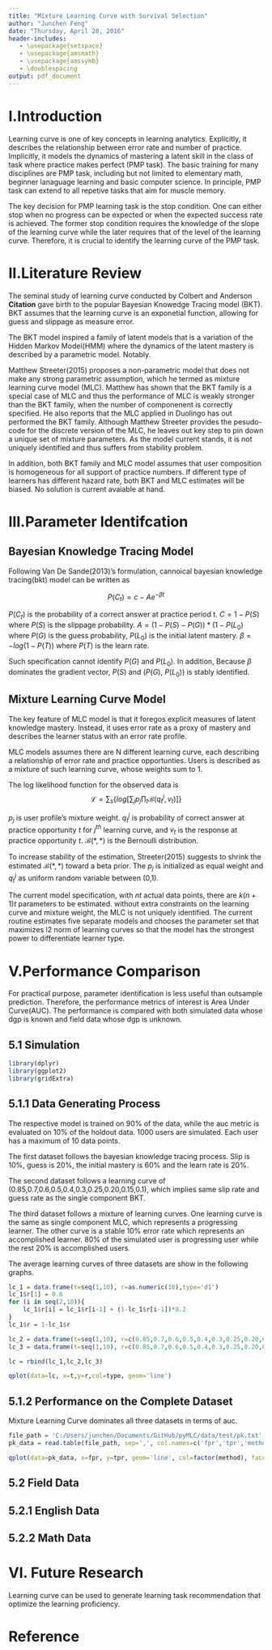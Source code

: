 ```yaml
---
title: "Mixture Learning Curve with Survival Selection"
author: "Junchen Feng"
date: "Thursday, April 28, 2016"
header-includes:
   - \usepackage{setspace}
   - \usepackage{amsmath}
   - \usepackage{amssymb}
   - \doublespacing
output: pdf_document
---
```


# I.Introduction
Learning curve is one of key concepts in learning analytics. Explicitly, it describes the relationship between error rate and number of practice. Implicitly, it models the dynamics of mastering a latent skill in the class of task where practice makes perfect (PMP task). The basic training for many disciplines are PMP task, including but not limited to elementary math, beginner lanaguage learning and basic computer science. In principle, PMP task can extend to all repetive tasks that aim for muscle memory.

The key decision for PMP learning task is the stop condition. One can either stop when no progress can be expected or when the expected success rate is achieved. The former stop condition requires the knowledge of the slope of the learning curve while the later requires that of the level of the learning curve. Therefore, it is crucial to identify the learning curve of the PMP task.

# II.Literature Review
The seminal study of learning curve conducted by Colbert and Anderson **Citation** gave birth to the popular Bayesian Knowedge Tracing model (BKT). BKT assumes that the learning curve is an exponetial function, allowing for guess and slippage as measure error.

The BKT model inspired a family of latent models that is a variation of the Hidden Markov Model(HMM) where the dynamics of the latent mastery is described by a parametric model. Notably.

Matthew Streeter(2015) proposes a non-parametric model that does not make any strong parametric assumption, which he termed as mixture learning curve model (MLC). Matthew has shown that the BKT family is a special case of MLC and thus the performance of MLC is weakly stronger than the BKT family, when the number of componenent is correctly specified. He also reports that the MLC applied in Duolingo has out performed the BKT family. Although Matthew Streeter provides the pesudo-code for the discrete version of the MLC, he leaves out key step to pin down a unique set of mixture parameters. As the model current stands, it is not uniquely identified and thus suffers from stability problem.

In addition, both BKT family and MLC model assumes that user composition is homogeneous for all support of practice numbers. If different type of learners has different hazard rate, both BKT and MLC estimates will be biased. No solution is current avaiable at hand.


# III.Parameter Identifcation 

## Bayesian Knowledge Tracing Model
Following Van De Sande(2013)'s formulation, cannoical bayesian knowledge tracing(bkt) model can be written as 

$$
P(C_t) = c - Ae^{-\beta t}
$$

$P(C_t)$ is the probability of a correct answer at practice period t. $C=1-P(S)$ where $P(S)$ is the slippage probability. $A=(1-P(S)-P(G))*(1-P(L_0)$  where $P(G)$ is the guess probability, $P(L_0)$ is the initial latent mastery. $\beta = -log(1-P(T))$ where $P(T)$ is the learn rate. 

Such specification cannot identify $P(G)$ and $P(L_0)$. In addition, Because $\beta$ dominates the gradient vector, $P(S)$ and ($P(G)$, $P(L_0)$) is stably identified.



## Mixture Learning Curve Model

The key feature of MLC model is that it foregos explicit measures of latent knowledge mastery. Instead, it uses error rate as a proxy of mastery and describes the learner status with an error rate profile. 

MLC models assumes there are N different learning curve, each describing a relationship of error rate and practice opportunties. Users is described as a mixture of such learning curve, whose weights sum to 1. 


The log likelihood function for the observed data is 
$$
\mathcal{L} = \sum_{s}\{log[\sum_{j}p_j\prod_{t}\mathcal{B}(q_t^j, v_t)]\}
$$

$p_j$ is user profile's mixture weight. $q_t^j$ is probability of correct answer at practice opportunity $t$ for $j^{th}$ learning curve, and $v_t$ is the response at practice opportunity $t$. $\mathcal{B}(*,*)$ is the Bernoulli distribution. 

To increase stability of the estimation, Streeter(2015) suggests to shrink the estimated $\mathcal{B}(*,*)$ toward a beta prior. The $p_j$ is initialized as equal weight and $q_t^j$ as uniform random variable between (0,1).  

The current model specification, with $nt$ actual data points, there are $k(n+1)t$ parameters to be estimated. without extra constraints on the learning curve and mixture weight, the MLC is not uniquely identified.   The current routine estimates five separate models and chooses the parameter set that maximizes l2 norm of learning curves so that the model has the strongest power to differentiate learner type. 



# V.Performance Comparison

For practical purpose, parameter identification is less useful than outsample prediction. Therefore, the performance metrics of interest is Area Under Curve(AUC). The performance is compared with both simulated data whose dgp is known and field data whose dgp is unknown.

## 5.1 Simulation

```r
library(dplyr)
library(ggplot2)
library(gridExtra)
```

## 5.1.1 Data Generating Process
The respective model is trained on 90% of the data, while the auc metric is evaluated on 10% of the holdout data. 1000 users are simulated. Each user has a maximum of 10 data points.

The first dataset follows the bayesian knowledge tracing process. Slip is 10%, guess is 20%, the initial mastery is 60% and the learn rate is 20%.

The second dataset follows a learning curve of (0.85,0.7,0.6,0.5,0.4,0.3,0.25,0.20,0.15,0.1), which implies same slip rate and guess rate as the single component BKT.

The third dataset follows a mixture of learning curves. One learning curve is the same as single component MLC, which represents a progressing learner. The other curve is a stable 10% error rate which represents an accomplished learner. 80% of the simulated user is progressing user while the rest 20% is accomplished users.

The average learning curves of three datasets are show in the following graphs.

```r
lc_1 = data.frame(t=seq(1,10), r=as.numeric(10),type='d1')
lc_1$r[1] = 0.6
for (i in seq(2,10)){
    lc_1$r[i] = lc_1$r[i-1] + (1-lc_1$r[i-1])*0.2
}
lc_1$r = 1-lc_1$r

lc_2 = data.frame(t=seq(1,10), r=c(0.85,0.7,0.6,0.5,0.4,0.3,0.25,0.20,0.15,0.1), type='d2')
lc_3 = data.frame(t=seq(1,10), r=c(0.85,0.7,0.6,0.5,0.4,0.3,0.25,0.20,0.15,0.1)*0.7+c(0.1,0.1,0.1,0.1,0.1,0.1,0.1,0.1,0.1,0.1)*0.3, type='d3')

lc = rbind(lc_1,lc_2,lc_3)

qplot(data=lc, x=t,y=r,col=type, geom='line')

```

## 5.1.2 Performance on the Complete Dataset

Mixture Learning Curve dominates all three datasets in terms of auc. 

```r
file_path = 'C:/Users/junchen/Documents/GitHub/pyMLC/data/test/pk.txt'
pk_data = read.table(file_path, sep=',', col.names=c('fpr','tpr','method','exp'))

qplot(data=pk_data, x=fpr, y=tpr, geom='line', col=factor(method), facets=.~exp)

```

## 5.2 Field Data

## 5.2.1 English Data

## 5.2.2 Math Data

# VI. Future Research
Learning curve can be used to generate learning task recommendation that optimize the learning proficiency.



# Reference